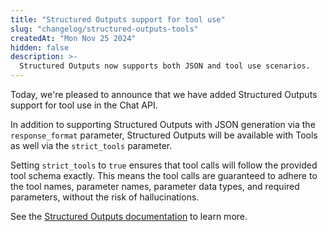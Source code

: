```yaml
---
title: "Structured Outputs support for tool use"
slug: "changelog/structured-outputs-tools"
createdAt: "Mon Nov 25 2024"
hidden: false
description: >-
  Structured Outputs now supports both JSON and tool use scenarios.
---
```


Today, we're pleased to announce that we have added Structured Outputs support for tool use in the Chat API.

In addition to supporting Structured Outputs with JSON generation via the `response_format` parameter, Structured Outputs will be available with Tools as well via the `strict_tools` parameter.

Setting `strict_tools` to `true` ensures that tool calls will follow the  provided tool schema exactly. This means the tool calls are guaranteed to adhere to the tool names, parameter names, parameter data types, and required parameters, without the risk of hallucinations.

See the [Structured Outputs documentation](https://docs.cohere.com/v2/docs/structured-outputs#structured-outputs-tools) to learn more.
